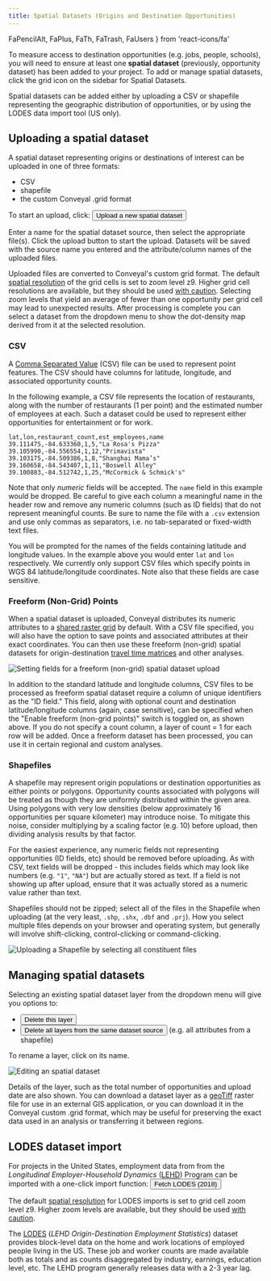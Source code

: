 ```yaml
---
title: Spatial Datasets (Origins and Destination Opportunities)
---
```


  FaPencilAlt,
  FaPlus,
  FaTh,
  FaTrash,
  FaUsers
} from 'react-icons/fa'


To measure access to destination opportunities (e.g. jobs, people, schools), you will need to ensure at least one **spatial dataset** (previously, opportunity dataset) has been added to your project. To add or manage spatial datasets, click the grid icon on the sidebar for <FaTh /> Spatial Datasets.

Spatial datasets can be added either by uploading a CSV or shapefile representing the geographic distribution of opportunities, or by using the LODES data import tool (US only).

## Uploading a spatial dataset

A spatial dataset representing origins or destinations of interest can be uploaded in one of three formats:

- CSV
- shapefile
- the custom Conveyal .grid format

To start an upload, click: <Button variantColor='green'><FaPlus /> Upload a new spatial dataset</Button>

Enter a name for the spatial dataset source, then select the appropriate file(s). Click the upload button to start the upload. Datasets will be saved with the source name you entered and the attribute/column names of the uploaded files.

Uploaded files are converted to Conveyal's custom grid format. The default [spatial resolution](/analysis/methodology#spatial-resolution) of the grid cells is set to zoom level z9. Higher grid cell resolutions are available, but they should be used [with caution](/analysis/methodology#zoom-levels). Selecting zoom levels that yield an average of fewer than one opportunity per grid cell may lead to unexpected results. After processing is complete you can select a dataset from the dropdown menu to show the dot-density map derived from it at the selected resolution.

### CSV

A [Comma Separated Value](https://en.wikipedia.org/wiki/Comma-separated_values) (CSV) file can be used to represent point features. The CSV should have columns for latitude, longitude, and associated opportunity counts.

In the following example, a CSV file represents the location of restaurants, along with the number of restaurants (1 per point) and the estimated number of employees at each. Such a dataset could be used to represent either opportunities for entertainment or for work.

```csv
lat,lon,restaurant_count,est_employees,name
39.111475,-84.633360,1,5,"La Rosa's Pizza"
39.105990,-84.556554,1,12,"Primavista"
39.103175,-84.509386,1,8,"Shanghai Mama’s"
39.160658,-84.543407,1,11,"Boswell Alley"
39.100883,-84.512742,1,25,"McCormick & Schmick's"
```

Note that only _numeric_ fields will be accepted. The `name` field in this example would be dropped. Be careful to give each column a meaningful name in the header row and remove any numeric columns (such as ID fields) that do not represent meaningful counts. Be sure to name the file with a `.csv` extension and use only commas as separators, i.e. no tab-separated or fixed-width text files.

You will be prompted for the names of the fields containing latitude and longitude values. In the example above you would enter `lat` and `lon` respectively. We currently only support CSV files which specify points in WGS 84 latitude/longitude coordinates. Note also that these fields are case sensitive.

### Freeform (Non-Grid) Points

When a spatial dataset is uploaded, Conveyal distributes its numeric attributes to a [shared raster grid](/analysis/methodology#spatial-resolution) by default. With a CSV file specified, you will also have the option to save points and associated attributes at their exact coordinates. You can then use these freeform (non-grid) spatial datasets for origin-destination [travel time matrices](/guides/compute-freeform#travel-time-matrix) and other analyses.

<Image
  src='/img/upload-freeform.png'
  alt='Setting fields for a freeform (non-grid) spatial dataset upload'
/>

In addition to the standard latitude and longitude columns, CSV files to be processed as freeform spatial dataset require a column of unique identifiers as the "ID field." This field, along with optional count and destination latitude/longitude columns (again, case sensitive), can be specified when the "Enable freeform (non-grid points)" switch is toggled on, as shown above. If you do not specify a count column, a layer of count = 1 for each row will be added. Once a freeform dataset has been processed, you can use it in certain regional and custom analyses.

### Shapefiles

A shapefile may represent origin populations or destination opportunities as either points or polygons. Opportunity counts associated with polygons will be treated as though they are uniformly distributed within the given area. Using polygons with very low densities (below approximately 16 opportunities per square kilometer) may introduce noise. To mitigate this noise, consider multiplying by a scaling factor (e.g. 10) before upload, then dividing analysis results by that factor.

For the easiest experience, any numeric fields not representing opportunities (ID fields, etc) should be removed before uploading. As with CSV, text fields will be dropped - this includes fields which may look like numbers (e.g. `"1"`, `"NA"`) but are actually stored as text. If a field is not showing up after upload, ensure that it was actually stored as a numeric value rather than text.

Shapefiles should not be zipped; select all of the files in the Shapefile when uploading (at the very least, `.shp`, `.shx`, `.dbf` and `.prj`). How you select multiple files depends on your browser and operating system, but generally will involve shift-clicking, control-clicking or command-clicking.

<Image
  src='/img/upload-shapefile.png'
  alt='Uploading a Shapefile by selecting all constituent files'
/>

## Managing spatial datasets

Selecting an existing spatial dataset layer from the dropdown menu will give you options to:

* <Button variantColor='red' variant='outline'><FaTrash /> Delete this layer</Button>
* <Button variantColor='red' variant='outline'><FaTrash /> Delete all layers from the same dataset source</Button> (e.g. all attributes from a shapefile)

To rename a layer, click on its name.

<Image
  src='/img/opportunity-dataset-detail.png'
  alt='Editing an spatial dataset'
/>

Details of the layer, such as the total number of opportunities and upload date are also shown. You can download a dataset layer as a [geoTiff](https://en.wikipedia.org/wiki/GeoTIFF) raster file for use in an external GIS application, or you can download it in the Conveyal custom .grid format, which may be useful for preserving the exact data used in an analysis or transferring it between regions.

## LODES dataset import

For projects in the United States, employment data from from the _Longitudinal Employer-Household Dynamics_ ([LEHD](https://lehd.ces.census.gov/)) Program can be imported with a one-click import function: <Button variantColor='cyan'><FaUsers /> Fetch LODES (2018)</Button>

The default [spatial resolution](/analysis/methodology#spatial-resolution) for LODES imports is set to grid cell zoom level z9. Higher zoom levels are available, but they should be used [with caution](/analysis/methodology#zoom-levels).

The [LODES](https://lehd.ces.census.gov/data/#lodes) (_LEHD Origin-Destination Employment Statistics_) dataset provides block-level data on the home and work locations of employed people living in the US. These job and worker counts are made available both as totals and as counts disaggregated by industry, earnings, education level, etc. The LEHD program generally releases data with a 2-3 year lag.

